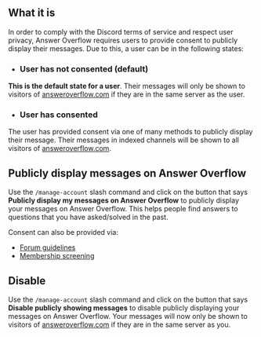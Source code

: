## What it is

In order to comply with the Discord terms of service and respect user privacy, Answer Overflow requires users to provide consent to publicly display their messages. Due to this, a user can be in the following states:

- ### User has not consented (default)

**This is the default state for a user**. Their messages will only be shown to visitors of [answeroverflow.com](https://answeroverflow.com) if they are in the same server as the user.

- ### User has consented

The user has provided consent via one of many methods to publicly display their message. Their messages in indexed channels will be shown to all visitors of [answeroverflow.com](https://answeroverflow.com).

## Publicly display messages on Answer Overflow

Use the `/manage-account` slash command and click on the button that says **Publicly display my messages on Answer Overflow** to publicly display your messages on Answer Overflow. This helps people find answers to questions that you have asked/solved in the past.

Consent can also be provided via:

- [Forum guidelines](/channel-settings/forum-guidelines-consent)
- [Membership screening](/server-settings/read-the-rules-consent)

## Disable

Use the `/manage-account` slash command and click on the button that says **Disable publicly showing messages** to disable publicly displaying your messages on Answer Overflow. Your messages will now only be shown to visitors of [answeroverflow.com](https://answeroverflow.com) if they are in the same server as you.
